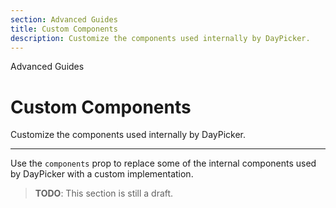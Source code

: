 ```yaml
---
section: Advanced Guides
title: Custom Components
description: Customize the components used internally by DayPicker.
---
```


<SectionTitle>Advanced Guides</SectionTitle>

# Custom Components

<Description>
  Customize the components used internally by DayPicker.
</Description>

---

Use the `components` prop to replace some of the internal components used by DayPicker with a custom implementation.

> **TODO**: This section is still a draft.
